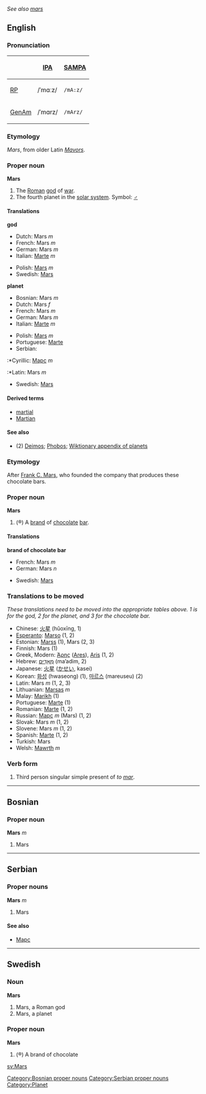 ''See also [[mars]]''

==English==

===Pronunciation===
{| border=1 cellpadding=5
! !! [[w:IPA|IPA]] !! [[w:SAMPA|SAMPA]]
|-
! [[RP]]
| /ˈmɑːz/ || <tt>/mA:z/</tt>
|-
! [[GenAm]]
| /ˈmɑrz/ || <tt>/mArz/</tt>
|}

===Etymology===
{{L.}} ''Mars'', from older Latin ''[[Mavors]]''.

===Proper noun===
'''Mars'''
{{wikipedia}}
# The [[Roman]] [[god]] of [[war]].
# The fourth planet in the [[solar system]].  Symbol: '''[[♂]]'''

====Translations====
'''god'''
{{top}}
<!--Put translations for languages from A to I here-->
*Dutch: Mars ''m''
*French: Mars ''m''
*German: Mars ''m''
*Italian: [[Marte]] ''m''
{{mid}}
<!--Put translations for languages from J to Z here-->
*Polish: [[Mars]] ''m''
*Swedish: [[Mars#Swedish|Mars]]
{{bottom}}

'''planet'''
{{top}}
<!--Put translations for languages from A to I here-->
*Bosnian: Mars ''m''
*Dutch: Mars ''f''
*French: Mars ''m''
*German: Mars ''m''
*Italian: [[Marte]] ''m''
{{mid}}
<!--Put translations for languages from J to Z here-->
*Polish: [[Mars]] ''m''
*Portuguese: [[Marte]]
*Serbian:
:*Cyrillic: [[Марс]] ''m''
:*Latin: Mars ''m''
*Swedish: [[Mars#Swedish|Mars]]
{{bottom}}

====Derived terms====
*[[martial]]
*[[Martian]]

====See also====
*(2) [[Deimos]]; [[Phobos]]; [[Wiktionary_Appendix:Planets|Wiktionary appendix of planets]]
===Etymology===
After [[w:Frank C. Mars|Frank C. Mars]], who founded the company that produces these chocolate bars.

===Proper noun===
'''Mars'''

#(&reg;) A [[brand]] of [[chocolate]] [[bar]].

====Translations====
'''brand of chocolate bar'''
{{top}}
<!--Put translations for languages from A to I here-->
*French: Mars ''m''
*German: Mars ''n''
{{mid}}
<!--Put translations for languages from J to Z here-->
*Swedish: [[Mars#Swedish|Mars]]
{{bottom}}

===Translations to be moved===
{{checktrans}}
''These translations need to be moved into the appropriate tables above. 1 is for the god, 2 for the planet, and 3 for the chocolate bar.''
*Chinese: [[火星]] (hǔoxīng, 1)
*[[Esperanto]]: [[Marso]] (1, 2)
*Estonian: [[Marss]] (1), Mars (2, 3)
*Finnish: Mars (1)
*Greek, Modern: [[Άρης]] ([[Ares]]), [[Aris]] (1, 2)
*Hebrew: [[מאדים|מַאַדִים]] (ma’adim, 2)
*Japanese: [[火星]] ([[かせい]], kasei)
*Korean: [[화성]] (hwaseong) (1), [[마르스]] (mareuseu) (2)
*Latin: Mars ''m'' (1, 2, 3)
*Lithuanian: [[Marsas]] ''m''
*Malay: [[Marikh]] (1)
*Portuguese: [[Marte]] (1)
*Romanian: [[Marte]] (1, 2)
*Russian: [[Марс]] ''m'' (Mars) (1, 2)
*Slovak: Mars ''m'' (1, 2)
*Slovene: Mars ''m'' (1, 2)
*Spanish: [[Marte]] (1, 2)
*Turkish: Mars
*Welsh: [[Mawrth]] ''m''

===Verb form===
# Third person singular simple present of ''to [[mar]]''.

----
==Bosnian==
===Proper noun===
'''Mars''' ''m''
#Mars
[[Category:Bosnian proper nouns]]
----
==Serbian==
===Proper nouns===
'''Mars''' ''m''
#Mars
====See also====
*[[Марс]]
[[Category:Serbian proper nouns]]
----
==Swedish==
===Noun===
'''Mars'''
#Mars, a Roman god
#Mars, a planet

===Proper noun===
'''Mars'''
#(&reg;) A brand of chocolate

[[Category:Planet]]
[[sv:Mars]]